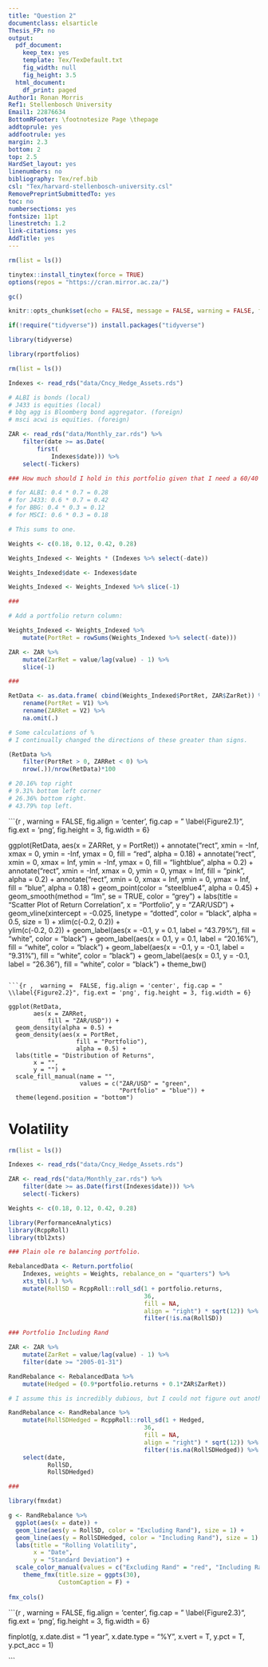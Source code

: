 ```yaml
---
title: "Question 2"
documentclass: elsarticle
Thesis_FP: no
output:
  pdf_document:
    keep_tex: yes
    template: Tex/TexDefault.txt
    fig_width: null
    fig_height: 3.5
  html_document:
    df_print: paged
Author1: Ronan Morris
Ref1: Stellenbosch University
Email1: 22876634
BottomRFooter: \footnotesize Page \thepage
addtoprule: yes
addfootrule: yes
margin: 2.3
bottom: 2
top: 2.5
HardSet_layout: yes
linenumbers: no
bibliography: Tex/ref.bib
csl: "Tex/harvard-stellenbosch-university.csl"
RemovePreprintSubmittedTo: yes
toc: no
numbersections: yes
fontsize: 11pt
linestretch: 1.2
link-citations: yes
AddTitle: yes
---
```

```r

rm(list = ls())

tinytex::install_tinytex(force = TRUE)
options(repos = "https://cran.mirror.ac.za/")

gc() 

knitr::opts_chunk$set(echo = FALSE, message = FALSE, warning = FALSE, fig.width = 6, fig.height = 5, fig.pos="H", fig.pos = 'H')

if(!require("tidyverse")) install.packages("tidyverse")

library(tidyverse)

library(rportfolios)

```

```r

rm(list = ls())

Indexes <- read_rds("data/Cncy_Hedge_Assets.rds")

# ALBI is bonds (local)
# J433 is equities (local)
# bbg agg is Bloomberg bond aggregator. (foreign)
# msci acwi is equities. (foreign)

ZAR <- read_rds("data/Monthly_zar.rds") %>% 
    filter(date >= as.Date(
        first(
            Indexes$date))) %>%
    select(-Tickers)

### How much should I hold in this portfolio given that I need a 60/40 split between equity/bonds and a 70/30 split between local/global split?

# for ALBI: 0.4 * 0.7 = 0.28
# for J433: 0.6 * 0.7 = 0.42
# for BBG: 0.4 * 0.3 = 0.12
# for MSCI: 0.6 * 0.3 = 0.18

# This sums to one. 

Weights <- c(0.18, 0.12, 0.42, 0.28)

Weights_Indexed <- Weights * (Indexes %>% select(-date))

Weights_Indexed$date <- Indexes$date

Weights_Indexed <- Weights_Indexed %>% slice(-1)

###

# Add a portfolio return column:

Weights_Indexed <- Weights_Indexed %>% 
    mutate(PortRet = rowSums(Weights_Indexed %>% select(-date)))

ZAR <- ZAR %>% 
    mutate(ZarRet = value/lag(value) - 1) %>% 
    slice(-1)

###

RetData <- as.data.frame( cbind(Weights_Indexed$PortRet, ZAR$ZarRet)) %>% 
    rename(PortRet = V1) %>% 
    rename(ZARRet = V2) %>% 
    na.omit(.)

```

```r

# Some calculations of %
# I continually changed the directions of these greater than signs. 

(RetData %>% 
    filter(PortRet > 0, ZARRet < 0) %>% 
    nrow(.))/nrow(RetData)*100

# 20.16% top right 
# 9.31% bottom left corner 
# 26.36% bottom right.
# 43.79% top left. 

```

```{r ,  warning =  FALSE, fig.align = 'center', fig.cap = " \\label{Figure2.1}", fig.ext = 'png', fig.height = 3, fig.width = 6}

ggplot(RetData, 
       aes(x = ZARRet, y = PortRet)) +
    annotate("rect", 
             xmin = -Inf, 
             xmax = 0, 
             ymin = -Inf, 
             ymax = 0, 
             fill = "red", 
             alpha = 0.18) +
    annotate("rect", 
             xmin = 0, 
             xmax = Inf, 
             ymin = -Inf, 
             ymax = 0, 
             fill = "lightblue", 
             alpha = 0.2) +
    annotate("rect", 
             xmin = -Inf,
             xmax = 0, 
             ymin = 0, 
             ymax = Inf,
             fill = "pink", 
             alpha = 0.2) +
    annotate("rect", 
             xmin = 0,
             xmax = Inf, 
             ymin = 0, 
             ymax = Inf, 
             fill = "blue", 
             alpha = 0.18) +
    geom_point(color = "steelblue4", 
               alpha = 0.45) +
    geom_smooth(method = "lm", 
                se = TRUE, 
                color = "grey") + 
  labs(title = "Scatter Plot of Return Correlation",
       x = "Portfolio",
       y = "ZAR/USD") +
    geom_vline(xintercept = -0.025, 
               linetype = "dotted", 
               color = "black", 
               alpha = 0.5, 
               size = 1) +
    xlim(c(-0.2, 0.2)) +  
    ylim(c(-0.2, 0.2)) +
    geom_label(aes(x = -0.1, 
                   y = 0.1, 
                   label = "43.79%"), 
               fill = "white", 
               color = "black") +
    geom_label(aes(x = 0.1, 
                   y = 0.1, 
                   label = "20.16%"), 
               fill = "white", 
               color = "black") +
    geom_label(aes(x = -0.1,
                   y = -0.1, 
                   label = "9.31%"), 
               fill = "white", 
               color = "black") +
  geom_label(aes(x = 0.1, 
                 y = -0.1, 
                 label = "26.36"), 
             fill = "white", 
             color = "black") +
  theme_bw()

```

```{r ,  warning =  FALSE, fig.align = 'center', fig.cap = " \\label{Figure2.2}", fig.ext = 'png', fig.height = 3, fig.width = 6}

ggplot(RetData, 
       aes(x = ZARRet, 
           fill = "ZAR/USD")) +
  geom_density(alpha = 0.5) +
  geom_density(aes(x = PortRet, 
                   fill = "Portfolio"), 
                   alpha = 0.5) +
  labs(title = "Distribution of Returns",
       x = "",
       y = "") +
  scale_fill_manual(name = "",
                    values = c("ZAR/USD" = "green",
                               "Portfolio" = "blue")) +
  theme(legend.position = "bottom")

```

# Volatility

```r

rm(list = ls())

Indexes <- read_rds("data/Cncy_Hedge_Assets.rds") 

ZAR <- read_rds("data/Monthly_zar.rds") %>% 
    filter(date >= as.Date(first(Indexes$date))) %>%
    select(-Tickers)

Weights <- c(0.18, 0.12, 0.42, 0.28)

library(PerformanceAnalytics)
library(RcppRoll)
library(tbl2xts)

### Plain ole re balancing portfolio.

RebalancedData <- Return.portfolio(
    Indexes, weights = Weights, rebalance_on = "quarters") %>% 
    xts_tbl(.) %>% 
    mutate(RollSD = RcppRoll::roll_sd(1 + portfolio.returns, 
                                      36, 
                                      fill = NA, 
                                      align = "right") * sqrt(12)) %>%  
                                      filter(!is.na(RollSD))

### Portfolio Including Rand

ZAR <- ZAR %>% 
    mutate(ZarRet = value/lag(value) - 1) %>% 
    filter(date >= "2005-01-31") 

RandRebalance <- RebalancedData %>% 
    mutate(Hedged = (0.9*portfolio.returns + 0.1*ZAR$ZarRet))

# I assume this is incredibly dubious, but I could not figure out another way to argue that I am holding a portfolio that re balances every quarter, and holds 10% of the rand, so I did this weighted average. 

RandRebalance <- RandRebalance %>% 
    mutate(RollSDHedged = RcppRoll::roll_sd(1 + Hedged, 
                                      36, 
                                      fill = NA, 
                                      align = "right") * sqrt(12)) %>%  
                                      filter(!is.na(RollSDHedged)) %>% 
    select(date, 
           RollSD,
           RollSDHedged) 

###

library(fmxdat)

g <- RandRebalance %>%
  ggplot(aes(x = date)) +
  geom_line(aes(y = RollSD, color = "Excluding Rand"), size = 1) +
  geom_line(aes(y = RollSDHedged, color = "Including Rand"), size = 1) +
  labs(title = "Rolling Volatility",
       x = "Date",
       y = "Standard Deviation") +
  scale_color_manual(values = c("Excluding Rand" = "red", "Including Rand" = "red4")) +
    theme_fmx(title.size = ggpts(30),
              CustomCaption = F) + 
    
fmx_cols()

```

```{r ,  warning =  FALSE, fig.align = 'center', fig.cap = " \\label{Figure2.3}", fig.ext = 'png', fig.height = 3, fig.width = 6}

finplot(g, x.date.dist = "1 year", x.date.type = "%Y", x.vert = T, 
    y.pct = T, y.pct_acc = 1)

```

